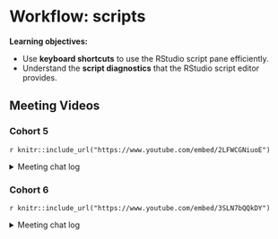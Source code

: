 # Workflow: scripts

**Learning objectives:**

- Use **keyboard shortcuts** to use the RStudio script pane efficiently.
- Understand the **script diagnostics** that the RStudio script editor provides.

## Meeting Videos

### Cohort 5

`r knitr::include_url("https://www.youtube.com/embed/2LFWCGNiuoE")`

<details>
  <summary> Meeting chat log </summary>
  
```
00:40:51	Becki R. (she/her):	It works both ways, I think. It's just convention to use <-.
00:45:11	Wai-Yin:	You can use <- or = for assignment. <-  is the convention in R.  -> results in ab error.
00:58:59	lucus w:	https://www.rocker-project.org/
01:01:43	Bruno A. Machado:	tks Lucus for the link 👍
01:13:48	Susie N.:	I have to head out! Thank you Ryan for the great breakdown
01:14:07	Federica Gazzelloni:	Thanks!
01:14:19	Becki R. (she/her):	Thanks everyone, see you next week!
01:17:04	Bruno A. Machado:	tks team
01:17:21	Eileen Murphy:	Thank you Ryan
```
</details>

### Cohort 6

`r knitr::include_url("https://www.youtube.com/embed/3SLN7bQQkDY")`

<details>
  <summary> Meeting chat log </summary>
  
```
00:09:22	Matthew Efoli:	good evening
00:09:29	Matthew Efoli:	good day
00:09:35	Vrinda Kalia:	Hello!
00:09:55	Daniel Adereti:	Hello!
00:10:04	Shannon:	Hello!
00:10:06	Daniel Adereti:	ready when you are, Matthew
00:11:40	Adeyemi Olusola:	Good evening everyone
00:28:31	Daniel Adereti:	will it be possible to sort in ascending order as well?
00:30:39	Adeyemi Olusola:	sort() should do trick
00:31:13	Adeyemi Olusola:	I have issues with my audio
00:31:39	Adeyemi Olusola:	lets try sort = ()
00:32:07	Vrinda Kalia:	I am not sure about using sort within the count function. I am only aware of using the desc argument in the sort() function
00:33:06	Daniel Adereti:	it seems the sort() has its own arguments
00:33:41	Aalekhya Reddam:	Sorry everyone, I have to head out but will watch the recording. See you all next week!
00:34:33	Shannon:	not_cancelled %>%
00:34:45	Shannon:	oops sorry, didn't finish that...
00:36:00	Adeyemi Olusola:	not_cancelled%>%
00:36:05	Adeyemi Olusola:	desc()
00:37:46	Daniel Adereti:	maybe we continue and figure it out next time?
00:37:53	Daniel Adereti:	sorry for chopping your flow!
00:38:27	Esmeralda Cruz:	maybe arrange function?
00:38:58	Esmeralda Cruz:	ok
00:44:31	Daniel Adereti:	thanks for that shortcut
00:50:23	Daniel Adereti:	Please explain "filter(rank(desc(arr_delay)) <= 10"
00:55:38	Daniel Adereti:	Thanks! noticed the same too, the descending argument does not seem to have any effect
00:56:31	Daniel Adereti:	sure!
00:56:35	Daniel Adereti:	thanks
00:58:00	Shannon:	oh, because we didn't have a rank column in the first example?
00:59:24	Daniel Adereti:	like a rank column as part of the dataset?
01:02:11	Daniel Adereti:	Thanks!
01:04:01	Shannon:	yes
01:10:42	Vrinda Kalia:	I need to leave for a meeting. Thank you so much for leading a great discussion, Matthew!
01:11:00	Shannon:	Thanks, Matthew! I liked the way you presented with both the bookdown file as well as RStudio.
01:11:09	Daniel Adereti:	Thanks Matthew!
01:11:14	Maria Eleni Soilemezidi:	Thank you for the presentation! That was very helpful! :)
01:11:15	Matthew Efoli:	Thanks
01:11:37	Maria Eleni Soilemezidi:	See you next week!
01:11:50	Esmeralda Cruz:	Thank you :) for your time Matthew
01:12:05	Esmeralda Cruz:	yes, both are correct
```
</details>
